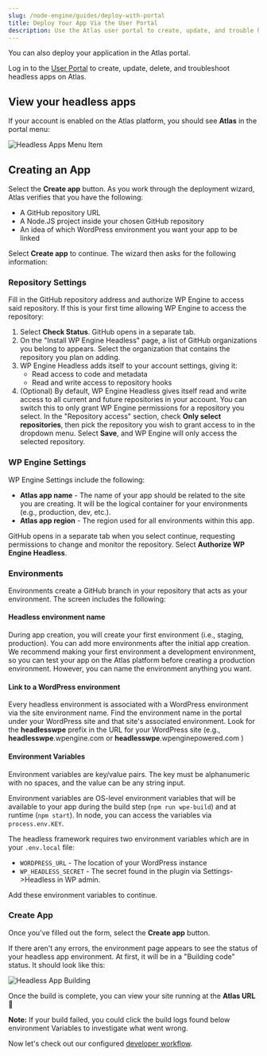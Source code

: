 ```yaml
---
slug: /node-engine/guides/deploy-with-portal
title: Deploy Your App Via the User Portal
description: Use the Atlas user portal to create, update, and trouble headless applications.
---
```


You can also deploy your application in the Atlas portal.

Log in to the [User Portal](https://my.wpengine.com) to create, update, delete, and troubleshoot headless apps on Atlas.

## View your headless apps

If your account is enabled on the Atlas platform, you should see **Atlas** in the portal menu:

![Headless Apps Menu Item](../assets/img/portal-menu.png)

## Creating an App

Select the **Create app** button. As you work through the deployment wizard, Atlas verifies that you have the following:

- A GitHub repository URL
- A Node.JS project inside your chosen GitHub repository
- An idea of which WordPress environment you want your app to be linked

Select **Create app** to continue. The wizard then asks for the following information:

### Repository Settings

Fill in the GitHub repository address and authorize WP Engine to access said repository. If this is your first time allowing WP Engine to access the repository:

1. Select **Check Status**. GitHub opens in a separate tab.
2. On the "Install WP Engine Headless" page, a list of GitHub organizations you belong to appears. Select the organization that contains the repository you plan on adding.
3. WP Engine Headless adds itself to your account settings, giving it:
   - Read access to code and metadata
   - Read and write access to repository hooks
4. (Optional) By default, WP Engine Headless gives itself read and write access to all current and future repositories in your account. You can switch this to only grant WP Engine permissions for a repository you select. In the "Repository access" section, check **Only select repositories**, then pick the repository you wish to grant access to in the dropdown menu. Select **Save**, and WP Engine will only access the selected repository.

### WP Engine Settings

WP Engine Settings include the following:

- **Atlas app name** - The name of your app should be related to the site you are creating. It will be the logical container for your environments (e.g., production, dev, etc.).
- **Atlas app region** - The region used for all environments within this app.

GitHub opens in a separate tab when you select continue, requesting permissions to change and monitor the repository. Select **Authorize WP Engine Headless**.

### Environments

Environments create a GitHub branch in your repository that acts as your environment. The screen includes the following:

#### Headless environment name

During app creation, you will create your first environment (i.e., staging, production). You can add more environments after the initial app creation. We recommend making your first environment a development environment, so you can test your app on the Atlas platform before creating a production environment. However, you can name the environment anything you want.

#### Link to a WordPress environment

Every headless environment is associated with a WordPress environment via the site environment name. Find the environment name in the portal under your WordPress site and that site's associated environment. Look for the **headlesswpe** prefix in the URL for your WordPress site (e.g., **headlesswpe**.wpengine.com or **headlesswpe**.wpenginepowered.com )

#### Environment Variables

Environment variables are key/value pairs. The key must be alphanumeric with no spaces, and the value can be any string input.

Environment variables are OS-level environment variables that will be available to your app during the build step (`npm run wpe-build`) and at runtime (`npm start`). In node, you can access the variables via `process.env.KEY`.

The headless framework requires two environment variables which are in your `.env.local` file:

- `WORDPRESS_URL` - The location of your WordPress instance
- `WP_HEADLESS_SECRET` - The secret found in the plugin via Settings->Headless in WP admin.

Add these environment variables to continue.

### Create App

Once you've filled out the form, select the **Create app** button.

If there aren't any errors, the environment page appears to see the status of your headless app environment. At first, it will be in a "Building code" status. It should look like this:

![Headless App Building](../assets/img/portal-app-building.png)

Once the build is complete, you can view your site running at the **Atlas URL** :tada:

**Note:** If your build failed, you could click the build logs found below environment Variables to investigate what went wrong.

Now let's check out our configured [developer workflow](./developer-workflow).
